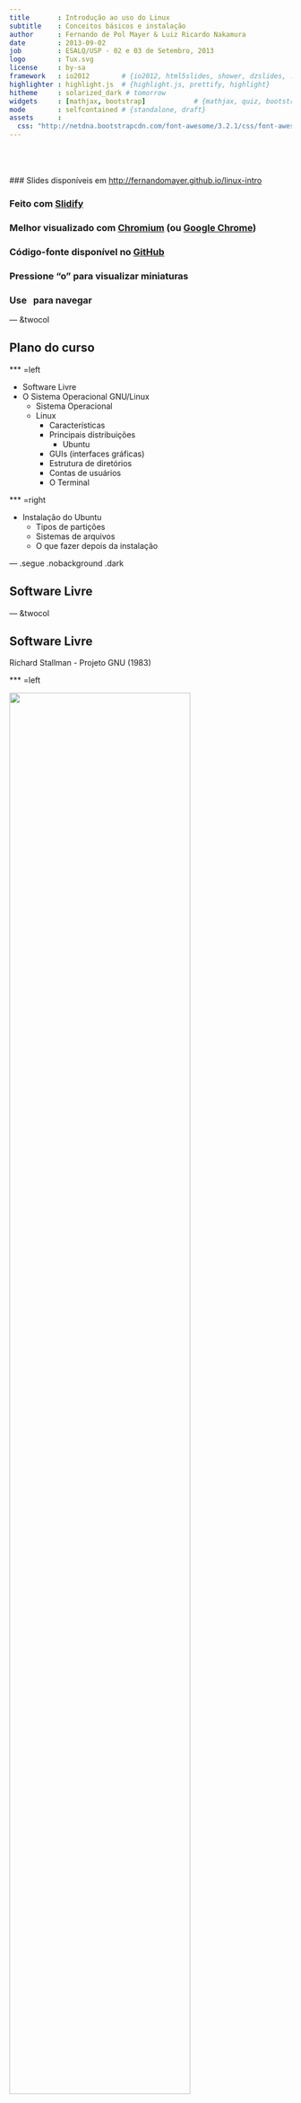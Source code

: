 ```yaml
---
title       : Introdução ao uso do Linux
subtitle    : Conceitos básicos e instalação
author      : Fernando de Pol Mayer & Luiz Ricardo Nakamura
date        : 2013-09-02
job         : ESALQ/USP - 02 e 03 de Setembro, 2013
logo        : Tux.svg
license     : by-sa
framework   : io2012        # {io2012, html5slides, shower, dzslides, ...}
highlighter : highlight.js  # {highlight.js, prettify, highlight}
hitheme     : solarized_dark # tomorrow
widgets     : [mathjax, bootstrap]            # {mathjax, quiz, bootstrap}
mode        : selfcontained # {standalone, draft}
assets      :
  css: "http://netdna.bootstrapcdn.com/font-awesome/3.2.1/css/font-awesome.css"
---
```


<!-- Algumas modificacoes necessarias enquanto o codigo do Slidify esta -->
<!-- em desenvolvimento -->
<!-- Para as marcacoes funcionarem -->
<style>
strong {
	font-weight: bold;
}
em {
	font-style: italic
}
</style>
<!-- FIM -->

<br><br><br>
### Slides disponíveis em [http://fernandomayer.github.io/linux-intro]()

### Feito com [Slidify](http://slidify.org)

### Melhor visualizado com [Chromium](http://www.chromium.org) (ou [Google Chrome](https://www.google.com/chrome))

### Código-fonte disponível no [GitHub](https://github.com/fernandomayer/linux-intro)

### Pressione "o" para visualizar miniaturas

### Use <i class="icon-arrow-left"> &nbsp; </i><i class="icon-arrow-right"></i> para navegar

--- &twocol

## Plano do curso

*** =left

- Software Livre
- O Sistema Operacional GNU/Linux
	- Sistema Operacional
	- Linux
		- Características
		- Principais distribuições
			- Ubuntu
		- GUIs (interfaces gráficas)
		- Estrutura de diretórios
		- Contas de usuários
		- O Terminal

*** =right

- Instalação do Ubuntu
	- Tipos de partições
	- Sistemas de arquivos
	- O que fazer depois da instalação

--- .segue .nobackground .dark

## Software Livre

--- &twocol

## Software Livre

Richard Stallman - Projeto GNU (1983)

*** =left

<div class="centered">
<img src="assets/img/RMS.jpeg" width=80%/>
</div>

*** =right

<div class="centered">
<img src="assets/img/GNU.png" width=80%/>
</div>

--- &twocol

## Software Livre

Linus Torvalds - Linux (1991)

*** =left

<div class="centered">
<img src="assets/img/LT.jpeg" width=60%/>
</div>

*** =right

<div class="centered">
<img src="assets/img/Tux.svg" width=60%/>
</div>

--- &twocol

<br><br><br>
<center>
## GNU + Linux = GNU/Linux
</center>
<br><br>
*** =left

<div class="centered">
<img src="assets/img/GNU.png" width=60%/>
</div>

*** =right

<div class="centered">
<img src="assets/img/Tux.svg" width=60%/>
</div>

---

## Software Livre

### O que é software livre?

- Software que pode ser utilizado, estudado e modificado sem
    restrições
- Pode ser copiado e redistribuido (modificado ou não)
- A redistribuição tem uma única restrição: assegurar que os
    receptores tenham a mesma liberdade
- Para isso é necessário que os desenvolvedores (ou modificadores)
    disponibilizem o **código fonte**!

--- .segue bg:red

<i class="icon-unlock icon-4x pull-left icon-muted"></i>

<br><br><br>
## Atenção!
<br>
## Não confundir software **livre** com software **grátis**
<br>
## Livre como em “liberdade de expressão”, não grátis como “cerveja grátis”


---

## Software Livre

### Um software só é considerado livre quando é possível ter as 4 liberdades

0. Liberdade para usar o programa para qualquer propósito
1. Liberdade para estudar como o programa funciona, e modificá-lo para
    sua necessidade
2. Liberdade para redistribuir cópias (e ajudar o seu vizinho)
3. Liberdade para aprimorar o programa, e redistribuí-lo para que todos
    se beneficiem

---

## Software Livre

### Licenças livres

- GNU General Public License (GPL)
- BSD License
- Mozilla Public License
- MIT License
- Apache License

---

## Software Livre

### Exemplos de software livre que você já usa

- R!
- OpenOffice
- Firefox, Thunderbird
- Google Chrome (no Linux é Chromium)
- $\LaTeX$

---

## Software Livre

### Repositórios de software livre

- GitHub [http://github.com](http://github.com)
- SourceForge [http://sourceforge.net](http://sourceforge.net)
- Google Code [http://code.google.com](http://code.google.com)

---

## Software Livre

### Quem usa software livre?

- Academia
- Indústria
- Governo
    - [http://www.softwarelivre.gov.br](http://www.softwarelivre.gov.br)
    - [http://www.softwarepublico.gov.br](http://www.softwarepublico.gov.br)
    - [https://www.serpro.gov.br](https://www.serpro.gov.br)

--- .segue bg:green
<br>
## Você!
<br>
## A internet e a WWW surgiram do mesmo movimento e princípios do software livre
<br>
## Hoje em dia a grande maioria dos sites usa o servidor Apache e banco de dados POSTGRES para funcionar

---

## Software Livre

### Vantagens do software livre

- Projetos colaborativos: pessoas com experiências e visões diferentes
    contribuem para o benefício comum
- Segurança: *Given enough eyeballs, all bugs are shallow*
- Qualidade: o que é melhor, 12 ou 1M desenvolvedores?
- Sem “caixa preta”: transparência
- Flexibilidade: você decide o que usar e quando usar
- E **também** é de graça!

---

## Software Livre

### Porque devo me importar?

- Por todas as vantagens acima
- Como cientistas
    - Devemos ser transparentes em nossas pesquisas
    - Temos que reportar aquilo que estamos fazendo
    - Temos que provar os resultados que obtemos
    - Nossa pesquisa tem que ser **reproduzível**

---

## Software Livre

### Ciência (Estatística) aberta

Um exemplo: [FOAS](http://www.foastat.org)
<br>
<div class="centered">
<img src="assets/img/foas.png" width=80%/>
</div>

--- .segue .nobackground .dark

## O Sistema Operacional GNU/Linux

--- #myslide

<script>
$('#myslide').on('slideenter', function(){
  $(this).find('article')
    .append('<iframe width="640" height="360" src="//www.youtube.com/embed/yVpbFMhOAwE?rel=0" frameborder="0" allowfullscreen></iframe>')
});
$('#myslide').on('slideleave', function(){
  $(this).find('iframe').remove();
});
</script>

---

## Sistema Operacional

- É um conjunto de programas que fazem a interface entre o usuário e o
  *hardware*
- Sua principal função é o gerenciamento de recursos e periféricos,
  interpretação de mensagens e execução de programas
- Um SO pode ser dividido em duas partes:
	- **Núcleo** ou **kernel** desempenha as funções vitais do sistema
        (baixo-nível) $\rightarrow$ **Linux**
	- **Concha** ou **Shell** é a interface entre o usuário e o
        kernel. Pode ser em um formato "cru" como a linha de comando ou
        mais amigável com janelas gráficas $\rightarrow$ **GNU**
- O conjunto de kernel Linux e dos programas GNU é o sistema operacional
  que chamamos de **GNU/Linux** (ou simplesmente Linux)


---

## Linux

<!-- ### Histórico -->
<!-- - **1969-1973** Ken Thompson e Dennis Ritchie (Bell Labs) $\rightarrow$ -->
<!--     Unix (fechado e caro) -->
<!-- - **1987** Andrew Stuart Tanenbaum $\rightarrow$ Minix (aberto) -->
<!-- - **1991** Linux Torvals $\rightarrow$ Linux -->

### Principais características

- Livre e desenvolvido voluntariamente por programadores experientes,
  hackers, e contribuidores espalhados ao redor do mundo
- Convive pacificamente com outros sistemas operacionais no mesmo
  computador (embora não seja a melhor opção...)
- Multitarefa e multiusuário
- Modular: carrega apenas o necessário e libera memória após a
  utilização
- Não há a necessidade de reiniciar o sistema após a modificar alguma
  configuração ou instalar programas (apenas na atualização de kernel)

---

## Linux

### Principais características

- Roda confortavelmente em sistemas de baixo desempenho (processadores
  antigos, pouca memória RAM)
- **Não é vulnerável à vírus!** Devido à separação de privilégios clara
    entre usuário e administrador, vírus possuem uma ação muito
    limitada, por isso são inúteis. (Esqueça o anti-vírus!)
- Suporte completo e nativo a diversos dispositivos de comunicação (USB,
  Bluetooth, ...)
	  - Raramente serão necessários drivers externos (com excessão de
        tecnologias muito novas)
- Os sistemas de arquivos usados pelo GNU/Linux (Ext3, reiserfs, ...)
  organizam os arquivos de forma inteligente evitando a
  **fragmentação**, tornando um poderoso sistema para aplicações
  exigentes e gravações intensivas. (Esqueça o desfragmentador!)

---

## Linux

### Distribuições do Linux

- Devido à sua liberdade, um grupo de pessoas, empresa ou
  organização pode decidir distribuir uma versão do Linux com diferentes
  características
	  - Facilidade de uso
	  - Foco em desempenho
	  - Agrupar programas de interesse (programação, edição gráfica,
        ...)
- Cada **distribuição** tem uma característica própria como o sistema de
  instalação, objetivo, ..., embora todas apresentem a mesma estrutura
  básica do Linux


---

### Distribuições do Linux

Veja [Distrowatch](http://distrowatch.com)

<div class="centered">
<img src="assets/img/linux_grafico.jpg" width=80%/>
</div>


--- .segue .nobackground .dark

## Ubuntu

---

## Ubuntu

### Origem

- Termo Africano para "humanidade para os outros"
- Uma distribuição Linux baseada na simplicidade, usabilidade e fácil
  instalação
- Baseado na distribuição **Debian**, e patrocinada pela empresa Canonical
- Hoje é mantida pela (ampla) comunidade, apoiada pela Canonical

---

## Ubuntu

### Características

- Novas versões lançadas a cada 6 meses (em maio e outubro)
	- Suporte (atualizações) mantido por 9 meses nas versões normais, e
      por 5 anos nas versões LTS (Long Term Support)
- Central de programas com mais de 40000 pacotes disponíveis (incluindo
  R, $\LaTeX$, $\ldots$)
- Funciona "Live": através de um pen-drive ou DVD, sem necessidade de
  instalação
- Diversos "sabores":
	- [Edubuntu](http://www.edubuntu.org)
	- [Xubuntu](http://www.xubuntu.org)
	- [Ubuntu GNOME](http://ubuntugnome.org)
	- [Ubuntu Studio](http://ubuntustudio.org)

---

## Linux

### GUIs (Graphical User Interface)

Diversas cascas (*shell*) existem para o Linux. Algumas das principais
são:
- [Gnome](http://www.gnome.org)
- [KDE](http://www.kde.org)
- [XFCE](http://www.xfce.org)
- [Unity](https://unity.ubuntu.com)

Além, é claro, do **terminal**, onde você possui uma interação mais
"direta" com o kernel (veremos adiante).

Aqui você também tem a opção de escolha!

--- .segue .nobackgroun bg:brown

<br>
## Conheça o Ubuntu 12.04 LTS e sua interface Unity
<br><br><br><br>
<center>
<i class="icon-arrow-down icon-4x icon-muted"></i>
</center>

---

### Procure, abra e mexa:

- Firefox (entre em [http://fernandomayer.github.io/linux-intro](http://fernandomayer.github.io/linux-intro))
- LibreOffice Writer
- LibreOffice Calc
- gedit
- TeXMaker
- Nautilus
- R (ver link para RStudio Server)

---

## Linux

### Estrutura básica de diretórios

**O mais importante:** no Linux os diretórios são separados por `/` e
  não por `\` como no Windows
- Além disso, uma `/` (barra sozinha) tem um significado especial: é a
  **raíz de todo o sistema**, ou seja, todos os diretórios começam a
  partir dela.

Alguns dos principais diretórios são:
- `/bin`: arquivos executáveis de programas
- `/boot`: arquivos de inicialização do sistema
- `/etc`: arquivos de configuração
- `/usr`: arquivos de programas (a maior parte)
- `/home`: arquivos pessoais do usuário

---

### Estrutura básica de diretórios

<div class="centered">
<img src="assets/img/fhs.jpg" width=70%/>
</div>

--- .segue bg:green

<i class="icon-home icon-4x pull-left icon-muted"></i>

<br><br><br><br><br><br><br>
## Não há lugar como o nosso `/home`

--- 

## Linux

### O diretório `/home`

- O único diretório que você terá acesso (permissão de leitura e
  gravação) como usuário comum
- Cada usuário (em um mesmo computador) possui seu diretório no `/home`,
  completamente independente um do outro
	  - `/home/fernando`
	  - `/home/nakamura`
- Cada usuário possui um nome e uma senha para login
- Arquivos de configuração pessoais ficam sempre em `/home/usuario`

---

## Linux

### Contas de usuários

- Um conceito fundamental no Linux é a distinção clara entre usuário
  comum e o usuário `root`, ou o **super-usuário**
- O usuário `root` é único, e ocupa o posto mais alto na hierarquia de
  permissões (pode fazer tudo!)
- Os usuários comuns (no plural) possuem ações limitadas (por exemplo,
  não podem instalar programas) e acesso apenas ao `/home`
- Para um (ou mais) usuários pode ser atribuído os privilégios do `root`
  $\rightarrow$ são os **sudoers** (este é o padrão adotado pelo Ubuntu)

<div class="alert alert-info">
 <p>Esse é um dos motivos da grande segurança proporcionada pela Linux!</p>
</div>

---

### A fisionomia dos super-usuários

<div class="centered">
<img src="assets/img/super-users.jpg" width=80%/>
</div>

--- .segue .nobackground .dark

## <i class="icon-terminal icon-muted"></i> O Terminal 

---

## Linux

### Terminal

- O terminal (ou *shell*) é um interpretador de comandos que permite a
  interação entre o usuário e o sistema de uma forma mais direta

<div class="centered">
<img src="assets/img/kernel.png"/>
</div>


---

## Linux

### Terminal

- O terminal padrão do Linux é o `Bash`, mas existem outros (`sh`,
  `zsh`, ...)
- Um terminal pode ser:
	- **Interativo**: comandos são digitados e imediatamente executados
	- **Não interativo**: comandos são organizados em um *script* e
        depois executados (*shell script*)
- Um terminal pode ser aberto como um programa comum na interface (GUI)
  do Linux
- Ou, sem interface gráfica através dos comandos `<Ctrl><Alt><F1>`
	- Do `<F1>` ao `<F6>` são terminais independentes
	- A interface gráfica fica no `<F7>`

---

## Linux

### Abra um terminal (na GUI):

```bash
aluno@ubuntu:~$
```
- Tudo que está antes de `:` é o usuário logado (`aluno`) e o nome da
  máquina (`ubuntu`)
- Depois de `:` fica o diretório atual
	- O símbolo `~` é um atalho (*alias*) para `/home/usuario`
- Veja:
	- `pwd` mostra o diretório atual
	- `ls` lista os diretórios e arquivos presentes no diretório atual
	- `whoami` (em caso de dúvida existencial...)

---

## Linux

### Terminal

- Em caso de dúvida sobre como funciona um comando ou sua utilidade,
  abra a página de ajuda com o `man`. Por exemplo,

```bash
aluno@ubuntu:~$ man ls
```
- Navegue com as setas e aperte `q` para sair e voltar ao terminal
- Muitas opções podem ser passadas a um comando, sempre precedidas de
  `-`, e com um espaço. Por exemplo

```bash
aluno@ubuntu:~$ ls -l
```
- A opção (*flag*) `-l` faz com que a saída do `ls` seja em formato de
  lista

---

## Linux

### Terminal

Mais opções podem ser passadas ao mesmo tempo. Por exemplo

```bash
aluno@ubuntu:~$ ls -lah
```
Estas três opções juntas fazem com que o `ls`:
- Retorne uma lista `l`
- Mostre os arquivos ocultos `a` (ou `--all`)
- Mostre os tamanhos dos arquivos em formato para humanos `h`

--- bg:red

## Importante!

### Arquivos ocultos

- Um arquivo (ou diretório) oculto no Linux é simplesmente um arquivo que
	contém um ponto (`.`) na frente do nome.
- Por exemplo:
	- `arquivo.txt` é um arquivo normal
	- `.arquivo.txt` é um arquivo oculto
- Normalmente são utilizados para arquivos de configuração
- No Nautilus, aperte `<Ctrl><h>` para habilitar/desabilitar a
  visualização destes arquivos

---

## Linux

### Terminal

A saída do comando `ls -lah` mostra uma série de resultados
interessantes. Por exemplo:

```bash
fernando@kirk:~$ ls -lah
total 11M
drwxr-xr-x 42 fernando fernando 4,0K Ago 30 15:24 .
drwxr-xr-x  4 root     root     4,0K Jul 25 22:59 ..
drwx------  3 fernando fernando 4,0K Ago 30 12:37 .dropbox
drwx------ 31 fernando fernando 4,0K Ago 30 12:37 Dropbox
drwxr-xr-x 13 fernando fernando 4,0K Ago 27 22:29 Music
-rw-rw-r--  1 fernando fernando   47 Jul 26 04:12 .Renviron
-rw-rw-r--  1 fernando fernando  780 Ago 22 14:23 .Rprofile
drwxrwxr-x  9 fernando fernando 4,0K Ago  6 14:08 Ubuntu One
drwxr-xr-x  4 fernando fernando 4,0K Ago 28 00:58 Videos
```

---

## Linux

### Terminal

De trás pra frente temos

- O nome do arquivo ou diretório
	- Um ponto `.` significa **este diretório**
	- Dois pontos `..` representa o **diretório acima**
- A data de última modificação
- O tamanho do arquivo, em Kb, MB ou GB (porque usamos a opção `h`)
- O dono (usuário) do arquivo/diretório e o grupo ao qual pertence
	- Normalmente um usuário pertence à vários grupos que dão acesso à
      arquivos comuns (não iremos nos aprofundar em permissões de
      grupos)
- O número de arquivos contidos em um diretório (para arquivos será
  sempre 1)
- As permissões de acesso

---

## Linux

### Permissões

A primeira coluna mostra as permissões para cada arquivo/diretório, e
funciona assim:

<div class="centered">
<img src="assets/img/perms.png"/>
</div>
<br>

- O primeiro *string* mostra se é um diretório `d` ou um arquivo comum
  `-`
- Os outros 9 caracteres são divididos em três grupos, referente às
  permissões de usuário (dono), do grupo, e demais usuários

---

## Linux

### Permissões

As permissões para o usuário, grupo e demais podem ser

Caracter | Permissão
---------|----------
`r`      | Permissão de leitura (*read*)
`w`      | Permissão de escrita (*write*)
`x`      | Permissão de execução (*execute*)
`-`      | Permissão desabilitada

---

## Linux

### Permissões

Dessa forma,

```bash
drwxr-xr-x 13 fernando fernando 4,0K Ago 27 22:29 Music
-rw-rw-r--  1 fernando fernando  780 Ago 22 14:23 .Rprofile
```

- `Music` é um diretório (`d`), do usuário `fernando`, do grupo
  `fernando`
	  - O dono possui permissão de gravação, escrita e execução (`rwx`)
	  - O grupo e os demais possuem permissão de leitura e execução (`r-x`)
- `.Rprofile` é um arquivo comum (`-`) (e oculto!)
      - O dono e o grupo possuem permissão de leitura e gravação (`rw-`)
	  - Os demais possuem permissão de leitura apenas (`r--`)

---

## Linux

### Terminal

Para mudar de diretório, use o comando `cd` (*change directory*)

```bash
aluno@ubuntu:~$ cd Documentos
aluno@ubuntu:~/Documentos$
```

Note que `Documentos` é um diretório que está em `/home/aluno`. Como
você já está em `/home/aluno` não é necessário especificar todo o
caminho novamente, mas esse comando é equivalente a

```bash
aluno@ubuntu:~$ cd /home/aluno/Documentos
```
Ou

```bash
aluno@ubuntu:~$ cd ~/Documentos
```

---

### Tente a seguinte sequência de comandos:

Um `#` é um comentário

```bash
cd /
pwd
ls
cd /home
pwd
ls
cd /usr
pwd
ls
cd # O que acontece aqui?
pwd
ls
cd ~ # E aqui?
pwd
ls
```

---

### Agora veja

```bash
aluno@ubuntu:~$ cd Documentos
aluno@ubuntu:~/Documentos$ pwd
/home/aluno/Documentos
aluno@ubuntu:~/Documentos$ cd ..
aluno@ubuntu:~$ pwd
/home/aluno
aluno@ubuntu:~$ cd -
aluno@ubuntu:~/Documentos$ pwd
/home/aluno/Documentos
```
<br>
- `cd ..` volta um diretório acima (lembra do `..` no `ls -lah`?)
- `cd -` volta para o último diretório visitado

---

## Linux

### Terminal

Para **criar** um diretório, use o comando `mkdir` (*make directory*)

```bash
aluno@ubuntu:~$ ls
aluno@ubuntu:~$ mkdir curso_linux
aluno@ubuntu:~$ ls
aluno@ubuntu:~$ cd curso_linux
aluno@ubuntu:~/curso_linux$ ls
```

---

## Importante!

### Nomes de comandos e diretórios

- Os nomes de comandos são *case-sensitive*, ou seja

<center>
`ls` $\neq$ `Ls` $\neq$ `LS`
</center>

- Os nomes de diretórios e arquivos são *case-sensitive*, portanto

<center>
`curso_linux` $\neq$ `Curso_linux` $\neq$ `Curso_Linux` $\neq$ `CURSO_LINUX`
</center>

- Note que você pode ter o mesmo nome de diretório capitalizado
  diferente em um mesmo lugar, mas serão independentes

- Os nomes de diretórios e arquivos *podem* conter espaços (ex.: `curso
  linux`), mas você realmente não vai querer fazer isso
  <i class="icon-smile"></i>

- Use o `<Tab>` para autocompletar comandos e nomes de arquivos/diretórios!

---

## Linux

### Terminal

Para **remover** um diretório, use o comando `rm` (*remove*)

```bash
aluno@ubuntu:~$ rm -r curso_linux
aluno@ubuntu:~$ ls
```

- A opção `-r` é necessária para remover recursivamente um diretório
- Se o diretório estiver vazio, podemos usar apenas `rmdir curso_linux`

<div class="alert alert-info">
 <p>Cuidado! Remover pelo terminal não tem volta!</p>
</div>

---

## Linux

### Terminal

Para **criar** um arquivo de texto, podemos usar o gedit

```bash
aluno@ubuntu:~$ mkdir curso_linux
aluno@ubuntu:~$ cd curso_linux/
aluno@ubuntu:~/curso_linux$ ls
aluno@ubuntu:~/curso_linux$ gedit arquivo.txt &
```
- Escreva alguma coisa, salve e feche o programa
- Note o `&` no final do comando: ele serve para executar e retornar
  para a linha de comando (caso contrário, o terminal ficaria "ocupado")
<div class="alert alert-info">
 <p>O comando `gedit` também pode ser usado para **abrir** arquivos de
  texto já existentes</p>
</div>

---

## Linux

### Terminal

Para **copiar** um arquivo usamos o `cp` (*copy-paste*) que tem a
seguinte sintaxe

```bash
cp <arquivo original> <arquivo cópia>
```
Por exemplo, para copiar `arquivo.txt` de `/home/aluno/curso_linux` para
`/home/aluno/Documentos`

```bash
aluno@ubuntu:~/curso_linux$ cp arquivo.txt /home/aluno/Documentos
```
Note que qualquer um destes comandos faria a mesma coisa

```bash
cp arquivo.txt ~/Documentos
cp arquivo.txt ../Documentos
```

---

## Linux

### Terminal

Para copiar um arquivo de um diretório para o atual, por exemplo

```bash
aluno@ubuntu:~/curso_linux$ cd ../Documentos
aluno@ubuntu:~/Documentos$ cp ~/curso_linux/arquivo.txt .
```
- Note que o ponto `.` no final representa o diretório atual

Para copiar **todos** os arquivos de um diretório para outro

```bash
aluno@ubuntu:~/Documentos$ cd
aluno@ubuntu:~$ cp curso_linux/* Downloads
```
- O asterisco `*` dentro de um diretório significa "tudo" que estiver
  dentro dele

---

## Linux

### Terminal

Para **mover** um arquivo entre diretórios usamos o `mv` (*move*), que
possui a mesma sintaxe e funciona da mesma forma que o `cp`. Por exemplo

```bash
aluno@ubuntu:~$ mv curso_linux/arquivo.txt .
```
O comando `mv` também serve para **renomear** um arquivo, se for
aplicado no mesmo diretório. Por exemplo, para renomear `arquivo.txt`
para `arquivo_curso.txt`

```bash
aluno@ubuntu:~$ mv arquivo.txt arquivo_curso.txt
```

---

## Linux

### Terminal

Para **remover** um arquivo qualquer, usamos o `rm` novamente

```bash
aluno@ubuntu:~$ rm arquivo_curso.txt
```

Para remover todos os arquivos de um diretório, mas sem remover o
diretório em si também usamos o `*`

```bash
aluno@ubuntu:~$ rm curso_linux/*
```
<div class="alert alert-info">
<p>Novamente cuidado! O rm vai remover tudo sem nenhum aviso e sem
 possibilidade de restauração!</p>
</div>

---

## Linux

### Alguns comandos úteis para arquivos de texto

```bash
# mostra o tipo de arquivo, codificação de carecteres, ...
aluno@ubuntu:~$ file arquivo.txt 
# imprime na tela todo o conteúdo do arquivo
aluno@ubuntu:~$ cat arquivo.txt 
# imprime as 10 primeiras linhas
aluno@ubuntu:~$ head arquivo.txt 
# imprime as 10 últimas linhas
aluno@ubuntu:~$ tail arquivo.txt 
```

---

## Exercícios

1. Visite os seguintes diretórios, utilizando o comando `cd`, use `pwd`
para conferir o local e `ls` para listar o conteúdo
	- `/home`, `/proc`, `/boot`, `/usr/bin`
2. Em `/home/aluno` crie um diretório com seu nome e
	1. Entre nesse diretório e crie um novo diretório chamado
      `curso_linux`
	2. Crie um arquivo de texto (`teste.txt`) com algum conteúdo
	- Crie outro arquivo de texto oculto (`.oculto.txt`)
	- Copie `teste.txt` para o seu diretório `curso_linux`
	- Copie `teste.txt` para o diretório `~/Documentos`
	- Renomeie `teste.txt` para `delete.txt`
	- Mova `delete.txt` para o diretório `curso_linux`
	- Remova o diretório `curso_linux`
	- O que sobrou no diretório com seu nome?

---

### Resolução do exercício 2

Assumindo que você está em `/home/aluno` a sequência de comandos seria 

```bash
mkdir fernando
cd fernando
mkdir curso_linux
gedit teste.txt &
gedit .oculto.txt &
cp teste.txt curso_linux
cp teste.txt ~/Documentos
mv teste.txt delete.txt
mv delete.txt curso_linux
rm -r curso_linux
ls -la
# deve sobrar apenas .oculto.txt
```

---

## Desafio

### Baixar e instalar o Rgedit plugin

1. Baixar o código fonte em [http://rgedit.sourceforge.net](http://rgedit.sourceforge.net)
2. Descompactar o arquivo pelo terminal
	- Dica: `tar -jxvf <arquivo.tar.bz2>`
3. Entre no diretório descompactado
4. Abra o `ReadMe.txt` no `gedit` e leia as instruções
	- Dica: você está usando o gedit3 (verifique a versão pelo menu
      do prórpio programa)
5. Abra o gedit, habilite o plugin (conforme descrito no `ReadMe.txt`) e
   tente rodar algum comando do R

>- Você está usando uma conta de usuário comum (`aluno`). Porque então
	conseguiu instalar alguma coisa no sistema??

--- .segue .nobackground .dark

## Instalação do Ubuntu

---

## Antes:

### Faça um backup dos seus dados!

### Se você planeja instalar lado-a-lado com o Windows, terá que fazer a desfragmentação da partição

### Baixar a última versão do Ubuntu (13.04 codinome Raring Ringtail)

- Entre em [http://ubuntu.c3sl.ufpr.br/releases/raring](http://ubuntu.c3sl.ufpr.br/releases/raring)
	  - Escolha a versão 32 bits para computadores antigos (com menos de
        3 GB de RAM)
	  - Escolha a versão 64 bits para computadores mais novos (com
        Windows 8 ou com mais de 3 GB de RAM)
- Gravar a imagem (`iso`) em um DVD ou criar um pen-drive

---

### Criando um pen-drive de inicialização

- Iniciar o sistema por um pen-drive é mais rápido do que pelo DVD
- Se for usar o Windows, é necessário baixar e instalar o
  [Universal USB Installer](http://www.pendrivelinux.com/universal-usb-installer-easy-as-1-2-3/)
	  - Siga as instruções do
        [site do Ubuntu](http://www.ubuntu.com/download/desktop/create-a-usb-stick-on-windows)
- Se estiver usando um computador do Lab no Linux, abra o "Criador de
  discos de inicialização" ou `usb-creator` (já instalado)

### Para iniciar a instalação

- Insira o pen-drive ou DVD, reinicie e espera até carregar o sistema
	- Caso não entre, reinicie novamente e durante a inicialização
      aperte `F12` ou `Esc` para escolher o dispositivo de inicialização

---

### Mas, antes de entrar na Matrix ...

<div class="centered">
<img src="assets/img/3d-matrix.jpg" width=70%/>
</div>

---

## Tipos de partições

O particionamento de disco é o ato de dividir um disco rígido em
múltiplas unidades, ou **partições**, fazendo com que cada unidade seja
tratada como um disco. Isto é o que possibilita que vários
sistemas operacionais sejam instalados em um mesmo disco. As partições
podem ser

- **Primárias**: deve haver pelo menos uma, e no máximo quatro partições
    primárias em um disco
- **Estendidas**: só pode haver uma partição estendida, que é tratada
    como uma partição primária. Serve para abrigar outras partições do
    tipo lógicas
- **Lógicas**: são as partições que residem dentro das estendidas. Devem
    existir pelo menos uma e no máximo 12 partições lógicas dentro de
    uma estendida

---

## Tipos de partições

No Linux, as partições estão localizadas no `/dev/sda` (se houver mais
de um disco será `/dev/sdb`, ...):

- `/dev/sda1` até `/dev/sda4` são reservados para partições primárias
- `/dev/sda5` até `/dev/sda16` são reservados para as partições lógicas

> Note que uma partição estendida ocupa o lugar de uma primária

Dessa forma, se um disco possui 1 partição primária, 1 estendida, e
3 lógicas:

- `/dev/sda1` $\rightarrow$ primária
- `/dev/sda2` $\rightarrow$ estendida
	- `/dev/sda5` $\rightarrow$ lógica
	- `/dev/sda6` $\rightarrow$ lógica
	- `/dev/sda7` $\rightarrow$ lógica

---

## Tipos de partições

### A partição SWAP

- A SWAP é um tipo especial de partição no Linux
- O Linux divide a memória RAM em "pedaços" de memória, chamados de
*páginas*
- Quando a memória RAM fica lotada com estas páginas, o sistema usa este
  espaço no disco rígido (a SWAP) para armazenar este excesso de páginas
  ("paginação")
- Isso faz com que o sistema não "trave" por falta de memória <i class="icon-thumbs-up"></i>
- Normalmente é recomendado criar uma partição SWAP com o dobro de
  tamanho da memória RAM

---

## Sistemas de arquivos

### Toda partição deve ter um sistema de arquivos

- Um sistema de arquivos é uma forma de organização de dados, que
  especifica como o sistema operacional deve armazenar, ler e gravar
- No Windows os mais usados são: `fat32` e `ntfs`
- No Linux existem mais opções como
	- `Ext3`, `Ext4`
	- `reiserFS`
	- `XFS`
- O mais utilizado (e provavelmente mais estável) é o `Ext4`

---

### Agora sim ...

<div class="centered">
<img src="assets/img/3d-matrix.jpg" width=70%/>
</div>

---

## Instalação

### Etapas

1. Rode o sistema pelo DVD ou pen-drive e vá em **Experimentar Ubuntu**
2. Abra o editor de partições `gparted` e veja como está seu HD
	- Se for instalar lado-a-lado com o Windows, redimensione (diminua)
      a partição
3. Crie as partições conforme necessário
    - Lembre dos tipos de partições existentes
	- Use `Ext4` para o sistema de arquivos
	- Não esqueça da SWAP
4. Clique no ícone para instalar o Ubuntu e siga os passos
    - Na tela **Tipo de instalação** selecione a **opção avançada**
	- Selecione a partição de instalação e clique em **Change** para
      selecionar o sistema de arquivos e o ponto de montagem (geralmente
      apenas o `/`)
5. Preencha os dados necessários e bem vindo ao Ubuntu

---

## Instalação

### O que fazer após a instalação

**Importante!** 99,9% dos softwares que você precisa estão disponíveis
  em repositórios próprios do Ubuntu. Sempre instale os programas destes
  repositórios para garantir compatibilidade e segurança!

- Abra a "Central de Programas", procure e instale o `synaptic`
- O Synaptic é um gerenciador de pacotes mais eficiente e altamente
  recomendado para uso no lugar da "Central de Programas"

---

## Instalação

### O que fazer após a instalação

Entre nas configurações e "Programas e atualizações". Certifique-se
que todas as opções da aba "Outros programas" estejam marcados

<div class="centered">
<img src="assets/img/programas2.png" width=50%/>
</div>

---

## Instalação

### O que fazer após a instalação

Abra o Synaptic e instale os seguintes pacotes:

- `default-jdk` e `icedtea-plugin` para instalar Java (BB, ...)
- `chromium-browser` para o Chromium
- `texlive-full` para a distribuiçao $\TeX$Live completa
- `texmaker` para edição dos arquivos `.tex`

Você pode procurar mais pacotes e instalar à medida que for necessário

---

## Instalação

### O que fazer após a instalação

Dropbox

- O driver para o Dropbox é proprietário e não está nos repositórios do
  Ubuntu
- É um dos 0,01% dos programas que precisam ser baixados e instalados
  separadamente
- Entre no
  [site do Dropbox para Linux](https://www.dropbox.com/install?os=lnx) e
  escolha a versão 32-bit ou 64-bit para Ubuntu
- Você vai baixar um arquivo `.deb`
	- Clicando 2 vezes abrirá a "Central de Programas" e você terá a
      opção de instalar

---

## Instalação

### O que fazer após a instalação

**R**

Nos respositórios do Ubuntu ja existe o R (pacote `r-base`), mas sempre
em uma versão mais antiga. Para instalar e manter sempre a última versão
do R basta adicionar um repositório do CRAN.

- As instruções estão na própria
  [página do CRAN para Ubuntu](http://cran.r-project.org/bin/linux/ubuntu)
- Você pode adicionar o repositório usando a interface gráfica
	- Entre nas configurações e clique em "Programas e atualizações"
	- Na aba "Outros programas", clique em "Adicionar" e cole o
      repositório conforme mostrado na página do CRAN
- **Mas** é muito mais divertido fazer isso pelo **terminal**...

---

## R

Para adicionar o repositório do CRAN com a última versão do R para
Ubuntu, no terminal

- Abra (com o `gedit`) o arquivo `/etc/apt/sources.list`

```bash
sudo gedit /etc/apt/sources.list &
```
- Esse arquivo contém o endereço de todos os repositórios de software
- Note o comando `sudo` antes do `gedit`
	- Como o arquivo `sources.list` não está no seu `/home`, é
      necessário ser um super-usuário para alterá-lo
	- O `sudo` (*super-user do*) permite que você execute apenas um
      comando específico como super-usuário (porque você é um *sudoer*
      no sistema)

Continua...

---

### sudo
<br><br>
<div class="centered">
<img src="assets/img/sandwich.png"/>
</div>

---

## R

- Dentro do `/etc/apt/sources.list` adicione a seguinte linha, referente
  ao repositório CRAN

```bash
deb http://brieger.esalq.usp.br/CRAN/bin/linux/ubuntu raring/
```
- Para atualizar os pacotes (e reconhecer as novas versões)

```bash
sudo apt-get update
```
- E para instalar o R (também pode ser feito pelo Synaptic agora)

```bash
sudo apt-get install r-base r-base-dev
```
- Para abrir o R (no terminal)

```bash
R
```
**Sim, o R é um programa que roda no terminal**

---

## R

Para usar o R de forma apropriada você pode escolher entre muitos
editores como

- [Emacs](http://www.gnu.org/software/emacs/) com
  [ESS](http://ess.r-project.org/) (altamente recomendado!)
- [Rgedit plugin](http://rgedit.sourceforge.net/) para o gedit (já vimos
  aqui)
- [Vim-R-plugin](http://www.vim.org/scripts/script.php?script_id=2628)
  (para o editor `vim`)
- Rstudio
	- A versão do Rstudio para Ubuntu pode ser baixada em
      [http://www.rstudio.com/ide/download/desktop](http://www.rstudio.com/ide/download/desktop)
      como um arquivo `.deb` (confira se a versão é 32-bit ou 64-bit)
	- Para instalar, clique duas vezes para abrir a "Central de
      Programas"


---

## Onde buscar ajuda

A comunidade Ubuntu/Linux já é muito grande e carrega o espírito do
software livre de ajudar o vizinho. Por isso, uma busca no Google
geralmente vai sanar suas dúvidas. Mesmo assim, se precisar perguntar,
alguns lugares são

- [Ask Ubuntu](http://askubuntu.com/)
- [Ubuntu Forums](http://ubuntuforums.org)
- [Ubuntu Forums Português](http://ubuntuforum-br.org)

---

## Material baseado (principalmente) em

- [Guia FOCA](http://www.guiafoca.org)
- [Linux Básico - PET Computação UFPR](http://www.inf.ufpr.br/nicolui/Docs/Livros/LinuxBasico)
- [Outra apostila do PET UFPR (em PDF)](http://pet.inf.ufpr.br/Apostilas/ApostilaLinux.pdf)
